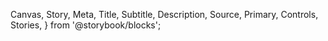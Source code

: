 
  Canvas,
  Story,
  Meta,
  Title,
  Subtitle,
  Description,
  Source,
  Primary,
  Controls,
  Stories,
} from '@storybook/blocks';


<Meta isTemplate />

<Title />
<Description />
<br />
<br />

## Varianter

Bruk property "variant" for å velge variant.
{' '}

{' '}

<div class="container">
  <span class="elem">
    <Canvas of={NveBadgeStories.Primary} />
  </span>
  <span class="elem">
    <Canvas of={NveBadgeStories.Neutral} />
  </span>
  <span class="elem">
    <Canvas of={NveBadgeStories.Success} />
  </span>
  <span class="elem">
    <Canvas of={NveBadgeStories.Warning} />
  </span>
  <span class="elem">
    <Canvas of={NveBadgeStories.Danger} />
  </span>
</div>

## Størrelse

Bruk property "size" for å velge størrelse.
{' '}

{' '}

<div class="container">
  <span class="elem">
    <Canvas of={NveBadgeStories.Small} />
  </span>
  <span class="elem">
    <Canvas of={NveBadgeStories.Medium} />
  </span>
  <span class="elem">
    <Canvas of={NveBadgeStories.Large} />
  </span>
</div>

## Low

Bruk property "low" for å gjøre badge mildere.
{' '}

{' '}

<div class="container">
  <span class="elem">
    <Canvas of={NveBadgeStories.Warning} />
  </span>
  <span class="elem">
    <Canvas of={NveBadgeStories.Lowwarning} />
  </span>
  <span class="elem">
    <Canvas of={NveBadgeStories.Success} />
  </span>
  <span class="elem">
    <Canvas of={NveBadgeStories.Lowsuccess} />
  </span>
  <span class="elem">
    <Canvas of={NveBadgeStories.Danger} />
  </span>
  <span class="elem">
    <Canvas of={NveBadgeStories.Lowdanger} />
  </span>
</div>

## Badge inni knapp

Du kan wrappe en badge inni en nve-button.
{' '}

{' '}

<div class="container">
  <span class="elem">
    <Canvas of={NveBadgeStories.Inbutton} />
  </span>
</div>

## Parametere/Props

Her kan du se hvilke parametere (props) komponenten kan ta imot og se endringer i kode

<Primary />
<Controls />

